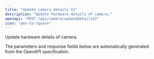 ```yaml
---
title: "Update camera details V2"
description: "Update hardware details of camera."
openapi: "POST /api/camera/updateDetailsV2"
icon: "pen-to-square"
---
```


Update hardware details of camera.

<Note>
The parameters and response fields below are automatically generated from the OpenAPI specification.
</Note>
